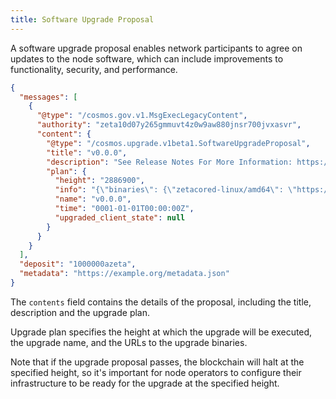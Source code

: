 ```yaml
---
title: Software Upgrade Proposal
---
```


A software upgrade proposal enables network participants to agree on updates to
the node software, which can include improvements to functionality, security,
and performance.

```json filename="proposal.json"
{
  "messages": [
    {
      "@type": "/cosmos.gov.v1.MsgExecLegacyContent",
      "authority": "zeta10d07y265gmmuvt4z0w9aw880jnsr700jvxasvr",
      "content": {
        "@type": "/cosmos.upgrade.v1beta1.SoftwareUpgradeProposal",
        "title": "v0.0.0",
        "description": "See Release Notes For More Information: https://github.com/zeta-chain/node/releases/tag/v0.0.0",
        "plan": {
          "height": "2886900",
          "info": "{\"binaries\": {\"zetacored-linux/amd64\": \"https://github.com/zeta-chain/node/releases/download/v0.0.0/zetacored-linux-amd64?checksum=sha256:010888a0ce997494c18cea1e3fe282e271702adc713ba1e022cc4142a221a642\",\"zetacored-linux/arm64\": \"https://github.com/zeta-chain/node/releases/download/v0.0.0/zetacored-linux-arm64?checksum=sha256:698af04499bc8d185dacd437037df13698d63303dea5b0e679bacc9a3d61b246\",\"zetaclientd-linux/amd64\": \"https://github.com/zeta-chain/node/releases/download/v0.0.0/zetaclientd-linux-amd64?checksum=sha256:810871557215ded03b1e4adab8a5b76e5f6d02e2191c0e48508ca06950c015a0\",\"zetaclientd-linux/arm64\": \"https://github.com/zeta-chain/node/releases/download/v0.0.0/zetaclientd-linux-arm64?checksum=sha256:140eb10dbb9d147948c035363cf41b19d68f0c5c713972d6596abe90487b313d\"}}",
          "name": "v0.0.0",
          "time": "0001-01-01T00:00:00Z",
          "upgraded_client_state": null
        }
      }
    }
  ],
  "deposit": "1000000azeta",
  "metadata": "https://example.org/metadata.json"
}
```

The `contents` field contains the details of the proposal, including the title,
description and the upgrade plan.

Upgrade plan specifies the height at which the upgrade will be executed, the
upgrade name, and the URLs to the upgrade binaries.

Note that if the upgrade proposal passes, the blockchain will halt at the
specified height, so it's important for node operators to configure their
infrastructure to be ready for the upgrade at the specified height.
